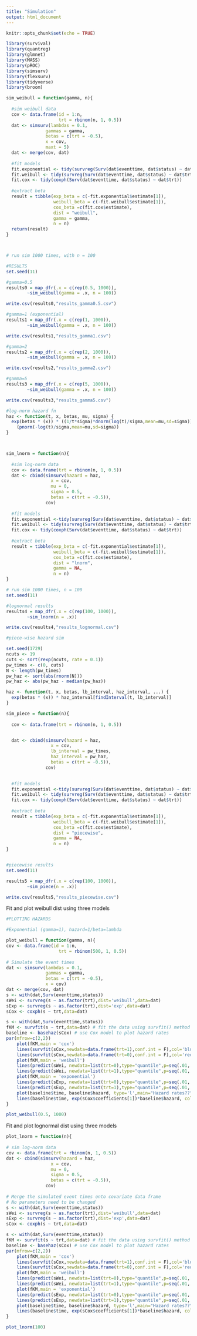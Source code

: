 ```yaml
---
title: "Simulation"
output: html_document
---
```


```r
knitr::opts_chunk$set(echo = TRUE)

library(survival)
library(quantreg)
library(glmnet)
library(MASS)
library(pROC)
library(simsurv)
library(flexsurv)
library(tidyverse)
library(broom)
```

```r

sim_weibull = function(gamma, n){
  
  #sim weibull data
  cov <- data.frame(id = 1:n,
                    trt = rbinom(n, 1, 0.5))
  dat <- simsurv(lambdas = 0.1, 
               gammas = gamma, 
               betas = c(trt = -0.5), 
               x = cov, 
               maxt = 5)
  dat <- merge(cov, dat)
  
  #fit models
  fit.exponential <- tidy(survreg(Surv(dat$eventtime, dat$status) ~ dat$trt, dist = "exponential"))
  fit.weibull <- tidy(survreg(Surv(dat$eventtime, dat$status) ~ dat$trt, dist = "weibull"))
  fit.cox <- tidy(coxph(Surv(dat$eventtime, dat$status) ~ dat$trt))
  
  #extract beta
  result = tibble(exp_beta = c(-fit.exponential$estimate[1]), 
                  weibull_beta = c(-fit.weibull$estimate[1]),
                  cox_beta =c(fit.cox$estimate), 
                  dist = "weibull",
                  gamma = gamma, 
                  n = n)
  return(result)
}



# run sim 1000 times, with n = 100

#RESULTS
set.seed(11)

#gamma=0.5
results0 = map_dfr(.x = c(rep(0.5, 1000)), 
        ~sim_weibull(gamma = .x, n = 100))

write.csv(results0,"results_gamma0.5.csv")

#gamma=1 (exponential)
results1 = map_dfr(.x = c(rep(1, 1000)), 
        ~sim_weibull(gamma = .x, n = 100))

write.csv(results1,"results_gamma1.csv")

#gamma=2
results2 = map_dfr(.x = c(rep(2, 1000)), 
        ~sim_weibull(gamma = .x, n = 100))

write.csv(results2,"results_gamma2.csv")

#gamma=5
results3 = map_dfr(.x = c(rep(5, 1000)), 
        ~sim_weibull(gamma = .x, n = 100))

write.csv(results3,"results_gamma5.csv")
```



```r
#log-norm hazard fn
haz <- function(t, x, betas, mu, sigma) {
  exp(betas * (x)) * ((1/t*sigma)*dnorm(log(t)/sigma,mean=mu,sd=sigma))/
    (pnorm(-log(t)/sigma,mean=mu,sd=sigma))
}



sim_lnorm = function(n){
  
  #sim log-norm data
  cov <- data.frame(trt = rbinom(n, 1, 0.5))
  dat <- cbind(simsurv(hazard = haz, 
                 x = cov,
                 mu = 0, 
                 sigma = 0.5,
                 betas = c(trt = -0.5)), 
               cov)
  
  #fit models
  fit.exponential <-tidy(survreg(Surv(dat$eventtime, dat$status) ~ dat$trt, dist = "exponential"))
  fit.weibull <- tidy(survreg(Surv(dat$eventtime, dat$status) ~ dat$trt, dist = "weibull"))
  fit.cox <- tidy(coxph(Surv(dat$eventtime, dat$status) ~ dat$trt))
  
  #extract beta
  result = tibble(exp_beta = c(-fit.exponential$estimate[1]), 
                  weibull_beta = c(-fit.weibull$estimate[1]),
                  cox_beta =c(fit.cox$estimate), 
                  dist = "lnorm",
                  gamma = NA, 
                  n = n)
}

# run sim 1000 times, n = 100
set.seed(11)

#lognormal results
results4 = map_dfr(.x = c(rep(100, 1000)), 
        ~sim_lnorm(n = .x))

write.csv(results4,"results_lognormal.csv")
```

```r
#piece-wise hazard sim

set.seed(1729)
ncuts <- 19
cuts <- sort(rexp(ncuts, rate = 0.1))
pw_times <- c(0, cuts)
N <- length(pw_times)
pw_haz <- sort(abs(rnorm(N)))
pw_haz <- abs(pw_haz - median(pw_haz))

haz <- function(t, x, betas, lb_interval, haz_interval, ...) {
  exp(betas * (x)) * haz_interval[findInterval(t, lb_interval)]
}

sim_piece = function(n){
  
  cov <- data.frame(trt = rbinom(n, 1, 0.5))


  dat <- cbind(simsurv(hazard = haz, 
                 x = cov,
                 lb_interval = pw_times, 
                 haz_interval = pw_haz, 
                 betas = c(trt = -0.5)), 
               cov)

  
  #fit models
  fit.exponential <-tidy(survreg(Surv(dat$eventtime, dat$status) ~ dat$trt, dist = "exponential"))
  fit.weibull <- tidy(survreg(Surv(dat$eventtime, dat$status) ~ dat$trt, dist = "weibull"))
  fit.cox <- tidy(coxph(Surv(dat$eventtime, dat$status) ~ dat$trt))
  
  #extract beta
  result = tibble(exp_beta = c(-fit.exponential$estimate[1]), 
                  weibull_beta = c(-fit.weibull$estimate[1]),
                  cox_beta =c(fit.cox$estimate), 
                  dist = "piecewise",
                  gamma = NA, 
                  n = n)
}


#piecewise results
set.seed(11)

results5 = map_dfr(.x = c(rep(100, 1000)), 
        ~sim_piece(n = .x))

write.csv(results5,"results_piecewise.csv")

```



Fit and plot weibull dist using three models
```r
#PLOTTING HAZARDS

#Exponential (gamma=1), hazard=1/beta=lambda

plot_weibull = function(gamma, n){
cov <- data.frame(id = 1:n,
                    trt = rbinom(500, 1, 0.5))
  
# Simulate the event times
dat <- simsurv(lambdas = 0.1, 
               gammas = gamma, 
               betas = c(trt = -0.5), 
               x = cov)
dat <- merge(cov, dat)
s <- with(dat,Surv(eventtime,status))
sWei <- survreg(s ~ as.factor(trt),dist='weibull',data=dat)
sExp <- survreg(s ~ as.factor(trt),dist='exp',data=dat)
sCox <- coxph(s ~ trt,data=dat)

s <- with(dat,Surv(eventtime,status))
fKM <- survfit(s ~ trt,data=dat) # fit the data using survfit() method in black line as reference.
baseline <- basehaz(sCox) # use Cox model to plot hazard rates
par(mfrow=c(2,2))
    plot(fKM,main = 'cox')
    lines(survfit(sCox,newdata=data.frame(trt=1),conf.int = F),col='blue')
    lines(survfit(sCox,newdata=data.frame(trt=0),conf.int = F),col='red')
    plot(fKM,main = 'weibull')
    lines(predict(sWei, newdata=list(trt=0),type="quantile",p=seq(.01,.99,by=.01)),seq(.99,.01,by=-.01),col="red")
    lines(predict(sWei, newdata=list(trt=1),type="quantile",p=seq(.01,.99,by=.01)),seq(.99,.01,by=-.01),col="blue")
    plot(fKM,main = 'exponential')
    lines(predict(sExp, newdata=list(trt=0),type="quantile",p=seq(.01,.99,by=.01)),seq(.99,.01,by=-.01),col="red")
    lines(predict(sExp, newdata=list(trt=1),type="quantile",p=seq(.01,.99,by=.01)),seq(.99,.01,by=-.01),col="blue")
    plot(baseline$time, baseline$hazard, type='l',main="Hazard rates??", xlab = "Time", ylab = "Hazard") 
    lines(baseline$time, exp(sCox$coefficients[1])*baseline$hazard, col="blue")
}

plot_weibull(0.5, 1000)

```

Fit and plot lognormal dist using three models
```r
plot_lnorm = function(n){
  
# sim log-norm data
cov <- data.frame(trt = rbinom(n, 1, 0.5))
dat <- cbind(simsurv(hazard = haz, 
                 x = cov,
                 mu = 0, 
                 sigma = 0.5,
                 betas = c(trt = -0.5)), 
               cov)
  
# Merge the simulated event times onto covariate data frame
# No parameters need to be changed
s <- with(dat,Surv(eventtime,status))
sWei <- survreg(s ~ as.factor(trt),dist='weibull',data=dat)
sExp <- survreg(s ~ as.factor(trt),dist='exp',data=dat)
sCox <- coxph(s ~ trt,data=dat)

s <- with(dat,Surv(eventtime,status))
fKM <- survfit(s ~ trt,data=dat) # fit the data using survfit() method in black line as reference.
baseline <- basehaz(sCox) # use Cox model to plot hazard rates
par(mfrow=c(2,2))
    plot(fKM,main = 'cox')
    lines(survfit(sCox,newdata=data.frame(trt=1),conf.int = F),col='blue')
    lines(survfit(sCox,newdata=data.frame(trt=0),conf.int = F),col='red')
    plot(fKM,main = 'weibull')
    lines(predict(sWei, newdata=list(trt=0),type="quantile",p=seq(.01,.99,by=.01)),seq(.99,.01,by=-.01),col="red")
    lines(predict(sWei, newdata=list(trt=1),type="quantile",p=seq(.01,.99,by=.01)),seq(.99,.01,by=-.01),col="blue")
    plot(fKM,main = 'exponential')
    lines(predict(sExp, newdata=list(trt=0),type="quantile",p=seq(.01,.99,by=.01)),seq(.99,.01,by=-.01),col="red")
    lines(predict(sExp, newdata=list(trt=1),type="quantile",p=seq(.01,.99,by=.01)),seq(.99,.01,by=-.01),col="blue")
    plot(baseline$time, baseline$hazard, type='l',main="Hazard rates??", xlab = "Time", ylab = "Hazard") 
    lines(baseline$time, exp(sCox$coefficients[1])*baseline$hazard, col="blue")
}

plot_lnorm(100)
```

